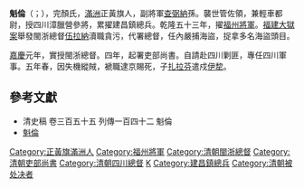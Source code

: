 '''魁倫'''（{{lang-mnc|ᡴᡠᡳᠯᡠᠨ|v=kuilun}}；{{bd|1752年||1800年}}），完顏氏，[[滿洲|滿洲]]正黃旗人，副將軍[[查弼納|查弼納]]孫。襲世管佐領，兼輕車都尉，授四川漳臘營參將，累擢建昌鎮總兵。乾隆五十三年，擢[[福州將軍|福州將軍]]。[[福建大獄案|福建大獄案]]舉發閩浙總督[[伍拉納|伍拉納]]瀆職貪污，代署總督，任內嚴捕海盜，捉拿多名海盜頭目。

[[嘉慶|嘉慶]]元年，實授閩浙總督。四年，起署吏部尚書。自請赴四川剿匪，專任四川軍事。五年春，因失機縱賊，褫職逮京賜死，子[[扎拉芬|扎拉芬]]遣戍[[伊犂|伊犂]]。

==參考文獻==
*清史稿 卷三百五十五 列傳一百四十二 魁倫
*[http://npmhost.npm.gov.tw/ttscgi2/ttsquery?0:0:npmauac:TM%3D%BB%ED%BA%FA 魁倫]

{{DEFAULTSORT:K魁}}
[[Category:正黃旗滿洲人|Category:正黃旗滿洲人]]
[[Category:福州將軍|Category:福州將軍]]
[[Category:清朝閩浙總督|Category:清朝閩浙總督]]
[[Category:清朝吏部尚書|Category:清朝吏部尚書]]
[[Category:清朝四川總督|Category:清朝四川總督]]
[[Category:完顏氏|K]]
[[Category:建昌鎮總兵|Category:建昌鎮總兵]]
[[Category:清朝被处决者|Category:清朝被处决者]]
